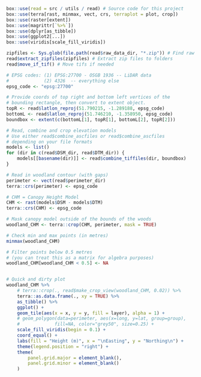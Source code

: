 ```r

box::use(read = src / utils / read) # Source code for this project
box::use(terra[rast, minmax, vect, crs, terraplot = plot, crop])
box::use(raster[extent])
box::use(magrittr[`%>%`])
box::use(dplyr[as_tibble])
box::use(ggplot2[...])
box::use(viridis[scale_fill_viridis])

```

```r

zipfiles <- Sys.glob(file.path(read$raw_data_dir, "*.zip")) # Find raw data
read$extract_zipfiles(zipfiles) # Extract zip files to folders
read$move_if_tif() # Move tifs if needed

# EPSG codes: (1) EPSG:27700 - OSGB 1936 -- LiDAR data
#             (2) 4326  -- everything else
epsg_code <- "epsg:27700"

# Provide coords of top right and bottom left vertices of the
# bounding rectangle, then convert to extent object.
topR <- read$latlon_reproj(51.790215, -1.289188, epsg_code)
bottomL <- read$latlon_reproj(51.746210, -1.358950, epsg_code)
boundbox <- extent(c(bottomL[1], topR[1], bottomL[2], topR[2]))

# Read, combine and crop elevation models
# Use either read$combine_ascfiles or read$combine_ascfiles
# depending on your file formats
models <- list()
for (dir in c(read$DSM_dir, read$DTM_dir)) {
    models[[basename(dir)]] <- read$combine_tiffiles(dir, boundbox)
}

# Read in woodland contour (with gaps)
perimeter <- vect(read$perimeter_dir)
terra::crs(perimeter) <- epsg_code
```

```r

# CHM = Canopy Height Model
CHM <- rast(models$DSM - models$DTM)
terra::crs(CHM) <- epsg_code

# Mask canopy model outside of the bounds of the woods
woodland_CHM <- terra::crop(CHM, perimeter, mask = TRUE)

# Check min and max points (in metres)
minmax(woodland_CHM)

# Filter points below 0.5 metres
# (you can treat this as a matrix for algebra purposes)
woodland_CHM[woodland_CHM < 0.5] <- NA


# Quick and dirty plot
woodland_CHM %>%
    # terra::crop(., read$make_crop_view(woodland_CHM, 0.02)) %>%
    terra::as.data.frame(., xy = TRUE) %>%
    as_tibble() %>%
    ggplot() +
    geom_tile(aes(x = x, y = y, fill = layer), alpha = 1) +
    # geom_polygon(data=perimeter, aes(x=long, y=lat, group=group),
    #             fill=NA, color="grey50", size=0.25) +
    scale_fill_viridis(begin = 0.1) +
    coord_equal() +
    labs(fill = "Height (m)", x = "\nEasting", y = "Northing\n") +
    theme(legend.position = "right") +
    theme(
        panel.grid.major = element_blank(),
        panel.grid.minor = element_blank()
    )
```
